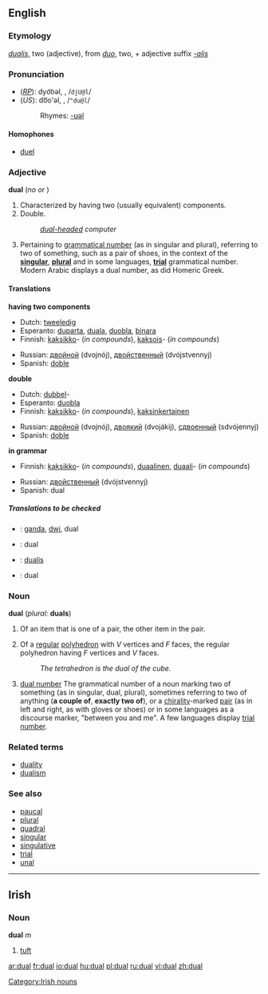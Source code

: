 ==English==

===Etymology===
{{L.}} ''[[dualis]]'', two (adjective), from ''[[duo#Latin|duo]]'', two, + adjective suffix ''[[-alis]]''

===Pronunciation===
*(''[[RP]]''): dyo͝oəl, {{IPAchar|/djʊəl/}}, /<tt>djU@l</tt>/<!--no accent because "dual" is pronounced as one syllable in RP-->
*(''US''): do͞o'əl, {{IPAchar|/ˈduəl/}}, /<tt>"du@l</tt>/
*:Rhymes: [[Rhymes:English:-ʊəl|-ʊəl]]

====Homophones====
*[[duel]]

===Adjective===
'''dual''' (''no {{compar}} or {{superl}}'')

#Characterized by having two (usually equivalent) components.
#Double.
#:''[[dual-headed]] computer''
#{{grammar}} Pertaining to [[grammatical number]] (as in singular and plural), referring to two of something, such as a pair of shoes, in the context of the '''[[singular]]''', '''[[plural]]''' and in some languages, '''[[trial number|trial]]''' grammatical number. Modern Arabic displays a dual number, as did Homeric Greek.

====Translations====
'''having two components'''
{{top}}
*Dutch: [[tweeledig]]
*Esperanto: [[duparta]], [[duala]], [[duobla]], [[binara]]
*Finnish: [[kaksikko]]- (''in compounds''), [[kaksois]]- (''in compounds'')
{{mid}}
*Russian: [[двойной]] (dvojnój), [[двойственный]] (dvójstvennyj)
*Spanish: [[doble]]
{{bottom}}

'''double'''
{{top}}
*Dutch: [[dubbel]]-
*Esperanto: [[duobla]]
*Finnish: [[kaksikko]]- (''in compounds''), [[kaksinkertainen]]
{{mid}}
*Russian: [[двойной]] (dvojnój), [[двоякий]] (dvojákij), [[сдвоенный]] (sdvójennyj)
*Spanish: [[doble]]
{{bottom}}

'''in grammar'''
{{top}}
*Finnish: [[kaksikko]]- (''in compounds''), [[duaalinen]], [[duaali]]- (''in compounds'')
{{mid}}
*Russian: [[двойственный]] (dvójstvennyj)
*Spanish: dual
{{bottom}}

=====Translations to be checked=====
<!--Remove this section once all of the translations below have been moved into the tables above.-->
{{checktrans}}

*{{ttbc|Indonesian}}: [[ganda]], [[dwi]], dual
*{{ttbc|Interlingua}}: dual
*{{ttbc|Latin}}: [[dualis]]
*{{ttbc|Romanian}}: dual

===Noun===
'''dual''' (''plural:'' '''duals''')

#Of an item that is one of a pair, the other item in the pair.
#{{geometry}} Of a [[regular]] [[polyhedron]] with ''V'' vertices and ''F'' faces, the regular polyhedron having ''F'' vertices and ''V'' faces.
#:''The tetrahedron is the dual of the cube.''
#{{grammar}} [[dual number]] The grammatical number of a noun marking two of something (as in singular, dual, plural), sometimes referring to two of anything ('''a couple of''', '''exactly two of'''), or a [[chirality]]-marked  [[pair]] (as in left and right, as with gloves or shoes) or in some languages as a discourse marker, "between you and me". A few languages display [[trial number]].

===Related terms===
*[[duality]]
*[[dualism]]

===See also===
*[[paucal]]
*[[plural]]
*[[quadral]]
*[[singular]]
*[[singulative]]
*[[trial]]
*[[unal]]

----

==Irish==
===Noun===
'''dual''' ''m''

# [[tuft]]

[[Category:Irish nouns]]

[[ar:dual]]
[[fr:dual]]
[[io:dual]]
[[hu:dual]]
[[pl:dual]]
[[ru:dual]]
[[vi:dual]]
[[zh:dual]]